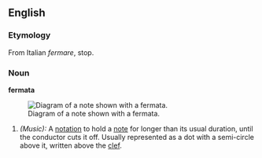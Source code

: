 ==English==

===Etymology===
From Italian ''fermare'', stop.

===Noun===
'''fermata'''

[[Image:Fermata.png|thumb|Diagram of a note shown with a fermata.]]
# ''(Music):'' A [[notation]] to hold a [[note]] for longer than its usual duration, until the conductor cuts it off.  Usually represented as a dot with a semi-circle above it, written above the [[clef]].